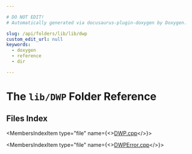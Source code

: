 ```yaml
---

# DO NOT EDIT!
# Automatically generated via docusaurus-plugin-doxygen by Doxygen.

slug: /api/folders/lib/lib/dwp
custom_edit_url: null
keywords:
  - doxygen
  - reference
  - dir

---
```





# The `lib/DWP` Folder Reference

<DoxygenPage pluginConfig={pluginConfig}>



## Files Index

<MembersIndex>

<MembersIndexItem
  type="file"
  name={<><a href="/docs/api/files/lib/lib/dwp/dwp-cpp">DWP.cpp</a></>}>
</MembersIndexItem>

<MembersIndexItem
  type="file"
  name={<><a href="/docs/api/files/lib/lib/dwp/dwperror-cpp">DWPError.cpp</a></>}>
</MembersIndexItem>

</MembersIndex>


</DoxygenPage>
